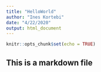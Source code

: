 ```yaml
---
title: "HelloWorld"
author: "Ines Kortebi"
date: "4/22/2020"
output: html_document
---
```


```r
knitr::opts_chunk$set(echo = TRUE)
```

## This is a markdown file
